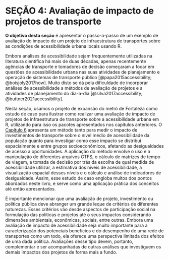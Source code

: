 # SEÇÃO 4: Avaliação de impacto de projetos de transporte

**O objetivo desta seção** é apresentar o passo-a-passo de um exemplo de avaliação do impacto de um projeto de infraestrutura de transportes sobre as condições de acessibilidade urbana locais usando R.

Embora análises de acessibilidade sejam frequentemente utilizadas na literatura científica há mais de duas décadas, apenas recentemente agências de transporte e tomadores de decisão começaram a focar em questões de acessibilidade urbana nas suas atividades de planejamento e operação de sistemas de transporte público  [@papa2015accessibility; @boisjoly2017how]. Muito disto se dá pela dificuldade de incorporar análises de acessibilidade a métodos de avaliação de projetos e a atividades de planejamento do dia-a-dia [@silva2017accessibility; @buttner2021accessibility]. 

Nesta seção, usamos o projeto de expansão do metrô de Fortaleza como estudo de caso para ilustrar como realizar uma avaliação de impacto de projetos de infraestrutura de transporte sobre a acessibilidade urbana em R, utilizando para isso os pacotes apresentados nos capítulos anteriores. O [Capítulo 6](6_cenarios_transporte.qmd) apresenta um método tanto para medir o impacto de investimentos de transporte sobre o nível médio de acessibilidade da população quanto para investigar como esse impacto se distribui espacialmente e entre grupos socioeconômicos, afetando as desigualdades de acesso a oportunidades. A aplicação do método envolve o uso e a manipulação de diferentes arquivos GTFS, o cálculo de matrizes de tempo de viagem, a tomada de decisão por trás da escolha de qual medida de acessibilidade utilizar, a estimativa dos níveis de acessibilidade, a visualização espacial desses níveis e o cálculo e análise de indicadores de desigualdade. Assim, esse estudo de caso engloba muitos dos pontos abordados neste livro, e serve como uma aplicação prática dos conceitos até então apresentados.

É importante mencionar que uma avaliação de projeto, investimento ou política pública deve abranger um grande leque de critérios de diferentes naturezas. Esses critérios vão desde aspectos de participação social na formulação das políticas e projetos até o seus impactos considerando dimensões ambientais, econômicas, sociais, entre outras. Embora uma avaliação de impacto de acessibilidade seja muito importante para a caracterização dos potenciais benefícios e do desempenho de uma rede de transportes como um todo, ela oferece uma perspectiva limitada dos efeitos de uma dada política. Avaliações desse tipo devem, portanto, complementar e ser acompanhadas de outras análises que investiguem os demais impactos dos projetos de forma mais a fundo.
